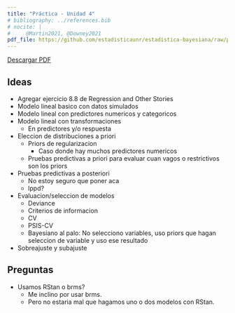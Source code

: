```yaml
---
title: "Práctica - Unidad 4"
# bibliography: ../references.bib
# nocite: |
#     @Martin2021, @Downey2021
pdf_file: https://github.com/estadisticaunr/estadistica-bayesiana/raw/pdf/practica/practica_04.pdf
---
```


::: {.content-visible when-format="html"}

[Descargar PDF]({{< meta pdf_file >}})

:::

## Ideas

* Agregar ejercicio 8.8 de Regression and Other Stories
* Modelo lineal basico con datos simulados
* Modelo lineal con predictores numericos y categoricos
* Modelo lineal con transformaciones
    * En predictores y/o respuesta
* Eleccion de distribuciones a priori
    * Priors de regularizacion
        * Caso donde hay muchos predictores numericos
    * Pruebas predictivas a priori para evaluar cuan vagos o restrictivos son los priors
* Pruebas predictivas a posteriori
    * No estoy seguro que poner aca
    * lppd?
* Evaluacion/seleccion de modelos
    * Deviance
    * Criterios de informacion
    * CV
    * PSIS-CV
    * Bayesiano al palo: No selecciono variables, uso priors que hagan seleccion de variable
    y uso ese resultado
* Sobreajuste y subajuste

## Preguntas

* Usamos RStan o brms?
    * Me inclino por usar brms.
    * Pero no estaria mal que hagamos uno o dos modelos con RStan.